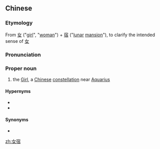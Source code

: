 ==Chinese==
{{zh-forms}}
{{wikipedia|Girl (Chinese constellation)}}

===Etymology===
From [[女]] ("[[girl]]", "[[woman]]") + [[宿]] ("[[lunar]] [[mansion]]"), to clarify the intended sense of [[女]]

===Pronunciation===
{{zh-pron
|m=Nǚxiù
|cat=pn
}}

===Proper noun===
{{zh-proper noun}}

# {{lb|zh|astronomy}} the [[Girl]], a [[Chinese]] [[constellation]] near [[Aquarius]]

====Hypernyms====
* {{zh-l|玄武}}
* {{zh-l|二十八宿}}

====Synonyms====
* {{zh-l|女}}

[[zh:女宿]]
